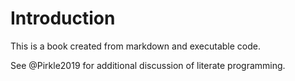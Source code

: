 # Introduction

This is a book created from markdown and executable code.

See @Pirkle2019 for additional discussion of literate programming.
